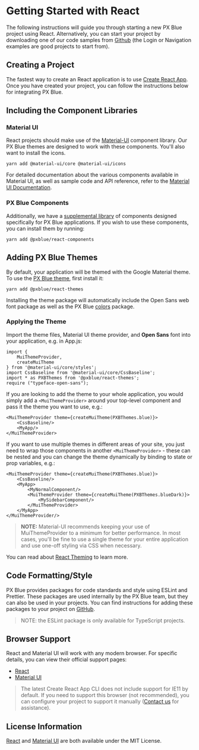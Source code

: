 # Getting Started with React

The following instructions will guide you through starting a new PX Blue project using React. Alternatively, you can start your project by downloading one of our code samples from [Github](https://github.com/pxblue) (the Login or Navigation examples are good projects to start from).

## Creating a Project
The fastest way to create an React application is to use [Create React App](https://github.com/facebookincubator/create-react-app). Once you have created your project, you can follow the instructions below for integrating PX Blue.

## Including the Component Libraries
### Material UI
React projects should make use of the [Material-UI](https://material-ui.com/) component library. Our PX Blue themes are designed to work with these components. You'll also want to install the icons.

```
yarn add @material-ui/core @material-ui/icons
```

For detailed documentation about the various components available in Material UI, as well as sample code and API reference, refer to the [Material UI Documentation](https://material-ui.com/).

### PX Blue Components
Additionally, we have a [supplemental library](https://github.com/pxblue/react-component-library/tree/dev) of components designed specifically for PX Blue applications. If you wish to use these components, you can install them by running:
```
yarn add @pxblue/react-components
```

## Adding PX Blue Themes
By default, your application will be themed with the Google Material theme. To use the [PX Blue theme](https://www.npmjs.com/package/@pxblue/react-themes), first install it:
```
yarn add @pxblue/react-themes
```
Installing the theme package will automatically include the Open Sans web font package as well as the PX Blue [colors](https://www.npmjs.com/package/@pxblue/colors) package.

### Applying the Theme
Import the theme files, Material UI theme provider, and **Open Sans** font into your application, e.g. in App.js:
```
import { 
    MuiThemeProvider, 
    createMuiTheme 
} from '@material-ui/core/styles';
import CssBaseline from '@material-ui/core/CssBaseline';
import * as PXBThemes from '@pxblue/react-themes';
require ("typeface-open-sans");
```

If you are looking to add the theme to your whole application, you would simply add a ```<MuiThemeProvider>``` around your top-level component and pass it the theme you want to use, e.g.:

```
<MuiThemeProvider theme={createMuiTheme(PXBThemes.blue)}>
    <CssBaseline/>
    <MyApp/>
</MuiThemeProvider>
```

If you want to use multiple themes in different areas of your site, you just need to wrap those components in another ```<MuiThemeProvider>``` - these can be nested and you can change the theme dynamically by binding to state or prop variables, e.g.:

```
<MuiThemeProvider theme={createMuiTheme(PXBThemes.blue)}>
    <CssBaseline/>
    <MyApp>
        <MyNormalComponent/>
        <MuiThemeProvider theme={createMuiTheme(PXBThemes.blueDark)}>
            <MySidebarComponent/>
        </MuiThemeProvider>
    </MyApp>
</MuiThemeProvider/>
```

> **NOTE:** Material-UI recommends keeping your use of MuiThemeProvider to a minimum for better performance. In most cases, you'll be fine to use a single theme for your entire application and use one-off styling via CSS when necessary.

You can read about [React Theming](https://material-ui-next.com/customization/themes/) to learn more.

## Code Formatting/Style
PX Blue provides packages for code standards and style using ESLint and Prettier. These packages are used internally by the PX Blue team, but they can also be used in your projects. You can find instructions for adding these packages to your project on [GitHub](https://github.com/pxblue/code-standards).

> NOTE: the ESLint package is only available for TypeScript projects.

## Browser Support
React and Material UI will work with any modern browser. For specific details, you can view their official support pages:

- [React](https://facebook.github.io/create-react-app/docs/supported-browsers-features)
- [Material UI](https://material-ui.com/getting-started/supported-platforms/)

> The latest Create React App CLI does not include support for IE11 by default. If you need to support this browser (not recommended), you can configure your project to support it manually ([Contact us](/community/contactus) for assistance).

## License Information
[React](https://github.com/facebook/react/blob/master/LICENSE) and [Material UI](https://github.com/mui-org/material-ui/blob/master/LICENSE) are both available under the MIT License.
